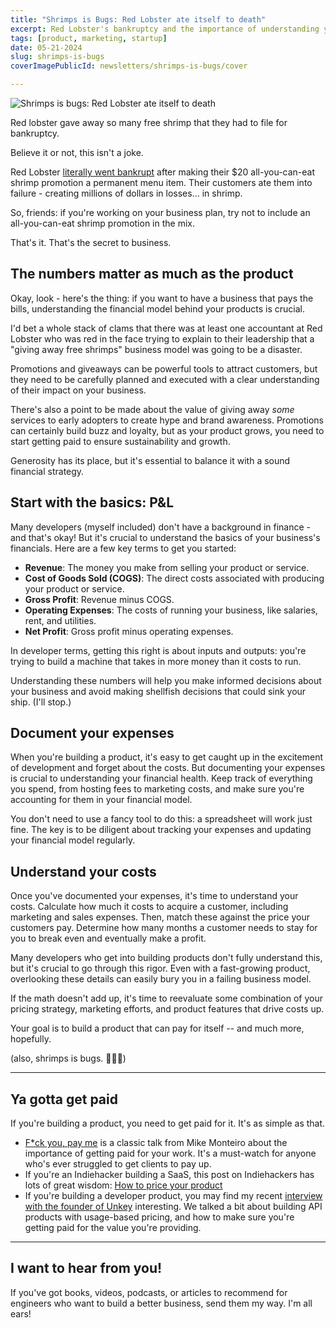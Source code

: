 ```yaml
---
title: "Shrimps is Bugs: Red Lobster ate itself to death"
excerpt: Red Lobster's bankruptcy and the importance of understanding your product's pricing and business model, especially for founders and indiehackers building Saas products.
tags: [product, marketing, startup]
date: 05-21-2024
slug: shrimps-is-bugs
coverImagePublicId: newsletters/shrimps-is-bugs/cover

---
```


<Image
  publicId="newsletters/shrimps-is-bugs/cover"
  alt="Shrimps is bugs: Red Lobster ate itself to death"
/>

Red lobster gave away so many free shrimp that they had to file for bankruptcy.

Believe it or not, this isn't a joke.

Red Lobster [literally went bankrupt](https://www.npr.org/2024/05/20/1252426585/red-lobster-bankruptcy) after making their $20 all-you-can-eat shrimp promotion a permanent menu item. Their customers ate them into failure - creating millions of dollars in losses... in shrimp.

So, friends:
<Highlight>if you're working on your business plan, try not to include an all-you-can-eat shrimp promotion in the mix.</Highlight>

That's it. That's the secret to business.

## The numbers matter as much as the product

Okay, look - here's the thing: if you want to have a business that pays the bills, understanding the financial model behind your products is crucial.

I'd bet a whole stack of clams that there was at least one accountant at Red Lobster who was red in the face trying to explain to their leadership that a "giving away free shrimps" business model was going to be a disaster.

Promotions and giveaways can be powerful tools to attract customers, but they need to be carefully planned and executed with a clear understanding of their impact on your business.

There's also a point to be made about the value of giving away _some_ services to early adopters to create hype and brand awareness. Promotions can certainly build buzz and loyalty, but as your product grows, you need to start getting paid to ensure sustainability and growth.

Generosity has its place, but it's essential to balance it with a sound financial strategy.

## Start with the basics: P&L

Many developers (myself included) don't have a background in finance - and that's okay! But it's crucial to understand the basics of your business's financials. Here are a few key terms to get you started:

- **Revenue**: The money you make from selling your product or service.
- **Cost of Goods Sold (COGS)**: The direct costs associated with producing your product or service.
- **Gross Profit**: Revenue minus COGS.
- **Operating Expenses**: The costs of running your business, like salaries, rent, and utilities.
- **Net Profit**: Gross profit minus operating expenses.

In developer terms, getting this right is about inputs and outputs: you're trying to build a machine that takes in more money than it costs to run.

Understanding these numbers will help you make informed decisions about your business and avoid making shellfish decisions that could sink your ship. (I'll stop.)

## Document your expenses

When you're building a product, it's easy to get caught up in the excitement of development and forget about the costs. But documenting your expenses is crucial to understanding your financial health. Keep track of everything you spend, from hosting fees to marketing costs, and make sure you're accounting for them in your financial model.

You don't need to use a fancy tool to do this: a spreadsheet will work just fine. The key is to be diligent about tracking your expenses and updating your financial model regularly.

## Understand your costs

Once you've documented your expenses, it's time to understand your costs. Calculate how much it costs to acquire a customer, including marketing and sales expenses. Then, match these against the price your customers pay. Determine how many months a customer needs to stay for you to break even and eventually make a profit.

Many developers who get into building products don't fully understand this, but it's crucial to go through this rigor. Even with a fast-growing product, overlooking these details can easily bury you in a failing business model.

If the math doesn't add up, it's time to reevaluate some combination of your pricing strategy, marketing efforts, and product features that drive costs up.

Your goal is to build a product that can pay for itself -- and much more, hopefully.

(also, shrimps is bugs. 🦐🦐🦐)

---

## Ya gotta get paid

If you're building a product, you need to get paid for it. It's as simple as that.

- [F*ck you, pay me](https://www.youtube.com/watch?v=jVkLVRt6c1U) is a classic talk from Mike Monteiro about the importance of getting paid for your work. It's a must-watch for anyone who's ever struggled to get clients to pay up.
- If you're an Indiehacker building a SaaS, this post on Indiehackers has lots of great wisdom: [How to price your product](https://www.indiehackers.com/post/how-to-price-your-product-indie-hackers-shouldnt-follow-the-usual-advice-0b994f58f6)
- If you're building a developer product, you may find my recent [interview with the founder of Unkey](https://apisyouwonthate.com/podcast/unkey-globally-distributed-api-key-generation-with-cofounder-james-perkins/) interesting. We talked a bit about building API products with usage-based pricing, and how to make sure you're getting paid for the value you're providing.

---

## I want to hear from you!
If you've got books, videos, podcasts, or articles to recommend for engineers who want to build a better business, send them my way. I'm all ears!

